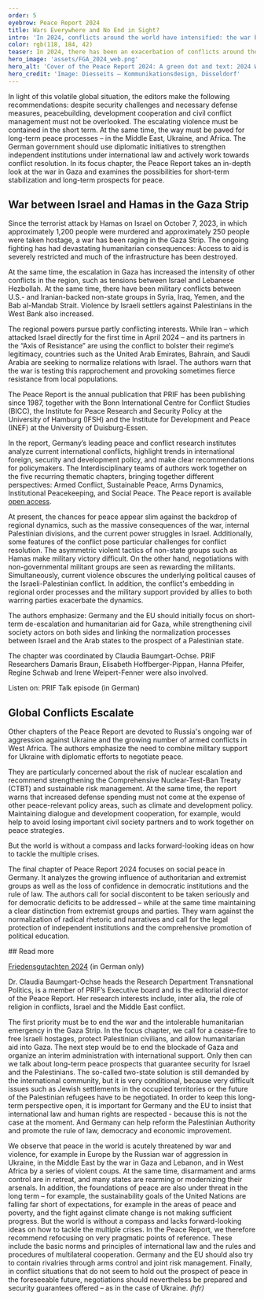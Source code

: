 ```yaml
---
order: 5
eyebrow: Peace Report 2024
title: Wars Everywhere and No End in Sight?
intro: 'In 2024, conflicts around the world have intensified: the war between Israel and Hamas in the Gaza Strip threatens to escalate into a regional conflagration; Russia’s war of aggression against Ukraine continues unabated; armed conflicts and military coups are destabilizing parts of West Africa. The risk of nuclear escalation also continues to rise, while international peacekeeping rules and institutions are losing their binding force. The Peace Report 2024 comments on these developments and outlines possible solutions.'
color: rgb(118, 184, 42)
teaser: In 2024, there has been an exacerbation of conflicts around the world. The Peace Report comments on the situation and identifies possible solutions.
hero_image: 'assets/FGA_2024_web.png'
hero_alt: 'Cover of the Peace Report 2024: A green dot and text: 2024 Welt ohne Kompass / friedensgutachten.'
hero_credit: 'Image: Diesseits – Kommunikationsdesign, Düsseldorf'
---
```


<Leadin>In light of this</Leadin> volatile global situation, the editors make the following recommendations: despite security challenges and necessary defense measures, peacebuilding, development cooperation and civil conflict management must not be overlooked. The escalating violence must be contained in the short term. At the same time, the way must be paved for long-term peace processes – in the Middle East, Ukraine, and Africa. The German government should use diplomatic initiatives to strengthen independent institutions under international law and actively work towards conflict resolution. In its focus chapter, the Peace Report takes an in-depth look at the war in Gaza and examines the possibilities for short-term stabilization and long-term prospects for peace.

## War between Israel and Hamas in the Gaza Strip

Since the terrorist attack by Hamas on Israel on October 7, 2023, in which approximately 1,200 people were murdered and approximately 250 people were taken hostage, a war has been raging in the Gaza Strip. The ongoing fighting has had devastating humanitarian consequences: Access to aid is severely restricted and much of the infrastructure has been destroyed.

At the same time, the escalation in Gaza has increased the intensity of other conflicts in the region, such as tensions between Israel and Lebanese Hezbollah. At the same time, there have been military conflicts between U.S.- and Iranian-backed non-state groups in Syria, Iraq, Yemen, and the Bab al-Mandab Strait. Violence by Israeli settlers against Palestinians in the West Bank also increased.

The regional powers pursue partly conflicting interests. While Iran – which attacked Israel directly for the first time in April 2024 – and its partners in the “Axis of Resistance” are using the conflict to bolster their regime’s legitimacy, countries such as the United Arab Emirates, Bahrain, and Saudi Arabia are seeking to normalize relations with Israel. The authors warn that the war is testing this rapprochement and provoking sometimes fierce resistance from local populations.

<Callout eyebrow="INFO BOX" title="The Peace Report" expandable={false}>

The Peace Report is the annual publication that PRIF has been publishing since 1987, together with the Bonn International Centre for Conflict Studies (BICC), the Institute for Peace Research and Security Policy at the University of Hamburg (IFSH) and the Institute for Development and Peace (INEF) at the University of Duisburg-Essen.

In the report, Germany’s leading peace and conflict research institutes analyze current international conflicts, highlight trends in international foreign, security and development policy, and make clear recommendations for policymakers. The Interdisciplinary teams of authors work together on the five recurring thematic chapters, bringing together different perspectives: Armed Conflict, Sustainable Peace, Arms Dynamics, Institutional Peacekeeping, and Social Peace. The Peace report is available [open access]([https://www.friedensgutachten.de/user/pages/02.2024/02.ausgabe/01.gesamt/FGA2024_gesamt.pdf).

</Callout>

At present, the chances for peace appear slim against the backdrop of regional dynamics, such as the massive consequences of the war, internal Palestinian divisions, and the current power struggles in Israel. Additionally, some features of the conflict pose particular challenges for conflict resolution. The asymmetric violent tactics of non-state groups such as Hamas make military victory difficult. On the other hand, negotiations with non-governmental militant groups are seen as rewarding the militants. Simultaneously, current violence obscures the underlying political causes of the Israeli-Palestinian conflict. In addition, the conflict's embedding in regional order processes and the military support provided by allies to both warring parties exacerbate the dynamics.

The authors emphasize: Germany and the EU should initially focus on short-term de-escalation and humanitarian aid for Gaza, while strengthening civil society actors on both sides and linking the normalization processes between Israel and the Arab states to the prospect of a Palestinian state.

The chapter was coordinated by Claudia Baumgart-Ochse. PRIF Researchers Damaris Braun, Elisabeth Hoffberger-Pippan, Hanna Pfeifer, Regine Schwab and Irene Weipert-Fenner were also involved.

<Figure
  size="medium"
  src="assets/BPK_web.jpg"
  credit="Photo: PRIF"
  license="PRIF"
  alt="Four people stand in front of a wall with the writing Bundespressekonferenz on it. They hold the 2024 Peace Report in their hands."
></Figure>

<CallToAction url="https://blog.prif.org/2024/09/05/prif-talk-010-das-friedensgutachten-2024/">

Listen on: PRIF Talk episode (in German)

</CallToAction>

## Global Conflicts Escalate

Other chapters of the Peace Report are devoted to Russia's ongoing war of aggression against Ukraine and the growing number of armed conflicts in West Africa. The authors emphasize the need to combine military support for Ukraine with diplomatic efforts to negotiate peace.

They are particularly concerned about the risk of nuclear escalation and recommend strengthening the Comprehensive Nuclear-Test-Ban Treaty (CTBT) and sustainable risk management. At the same time, the report warns that increased defense spending must not come at the expense of other peace-relevant policy areas, such as climate and development policy. Maintaining dialogue and development cooperation, for example, would help to avoid losing important civil society partners and to work together on peace strategies.

<Quote>

But the world is without a compass and lacks forward-looking ideas on how to tackle the multiple crises.

</Quote>

The final chapter of Peace Report 2024 focuses on social peace in Germany. It analyzes the growing influence of authoritarian and extremist groups as well as the loss of confidence in democratic institutions and the rule of law. The authors call for social discontent to be taken seriously and for democratic deficits to be addressed – while at the same time maintaining a clear distinction from extremist groups and parties. They warn against the normalization of radical rhetoric and narratives and call for the legal protection of independent institutions and the comprehensive promotion of political education.

<Notes>
## Read more

[Friedensgutachten 2024](https://friedensgutachten.de/user/pages/03.archiv/2024/02.ausgabe/FGA2024_gesamt.pdf) (in German only)

</Notes>

<Interview title="Interview with Claudia-Baumgart-Ochse">

<InterviewParticipant name="Claudia Baumgart-Ochse" image="assets/CBO_Portrait_web.jpg">

Dr. Claudia Baumgart-Ochse heads the Research Department Transnational Politics, is a member of PRIF’s Executive board and is the editorial director of the Peace Report. Her research interests include, inter alia, the role of religion in conflicts, Israel and the Middle East conflict.

</InterviewParticipant>

<InterviewQuestion q="The focus chapter focuses on the ongoing war in Gaza and recommends keeping medium- and long-term peace prospects open. What might these peace prospects look like politically? What are the opportunities and obstacles for conflict resolution?">

The first priority must be to end the war and the intolerable humanitarian emergency in the Gaza Strip. In the focus chapter, we call for a cease-fire to free Israeli hostages, protect Palestinian civilians, and allow humanitarian aid into Gaza. The next step would be to end the blockade of Gaza and organize an interim administration with international support. Only then can we talk about long-term peace prospects that guarantee security for Israel and the Palestinians. The so-called two-state solution is still demanded by the international community, but it is very conditional, because very difficult issues such as Jewish settlements in the occupied territories or the future of the Palestinian refugees have to be negotiated. In order to keep this long-term perspective open, it is important for Germany and the EU to insist that international law and human rights are respected - because this is not the case at the moment. And Germany can help reform the Palestinian Authority and promote the rule of law, democracy and economic improvement.

</InterviewQuestion>

<InterviewQuestion q="Overall, the Peace Report paints a sobering picture of a “world without a compass”. Why was this image chosen? How can Germany and the EU counter these negative developments?">

We observe that peace in the world is acutely threatened by war and violence, for example in Europe by the Russian war of aggression in Ukraine, in the Middle East by the war in Gaza and Lebanon, and in West Africa by a series of violent coups. At the same time, disarmament and arms control are in retreat, and many states are rearming or modernizing their arsenals. In addition, the foundations of peace are also under threat in the long term – for example, the sustainability goals of the United Nations are falling far short of expectations, for example in the areas of peace and poverty, and the fight against climate change is not making sufficient progress. But the world is without a compass and lacks forward-looking ideas on how to tackle the multiple crises. In the Peace Report, we therefore recommend refocusing on very pragmatic points of reference. These include the basic norms and principles of international law and the rules and procedures of multilateral cooperation. Germany and the EU should also try to contain rivalries through arms control and joint risk management. Finally, in conflict situations that do not seem to hold out the prospect of peace in the foreseeable future, negotiations should nevertheless be prepared and security guarantees offered – as in the case of Ukraine. *(hfr)*

</InterviewQuestion>

</Interview>
